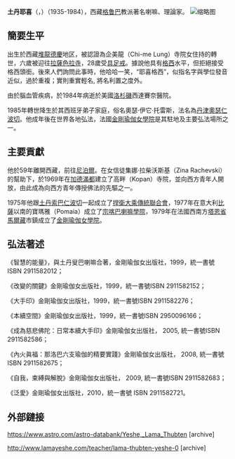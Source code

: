 {{Unreferenced|time=2020-08-30T10:00:35+00:00}}
'''土丹耶喜'''（{{lang-bo|ཐུབ་བསྟན་ཡེ་ཤེས་}}，{{lang-en|Thubten Yeshe}}）（1935-1984），西藏[[格鲁巴|格鲁巴]]教派著名喇嘛、理論家。
[[File:Starting_from_You_-_Lama_Yeshe.png|缩略图]]

==簡要生平==

出生於西藏[[堆龍德慶|堆龍德慶]]地区，被認證為企美龍（Chi-me Lung）寺院女住持的轉世，六歲被迎往[[拉薩|拉薩]][[色拉寺|色拉寺]]，28歲受[[具足戒|具足戒]]。據說他具有[[格西|格西]]水平，但拒絕接受格西頭銜。後來人們詢問此事時，他哈哈一笑，“耶喜格西”，似指名字與學位發音近似，過於重複；實則重實輕名, 將名利置之度外。

由於腦血管疾病，於1984年病逝於美國[[洛杉磯|洛杉磯]]西達賽奈醫院。

1985年轉世降生於其西班牙弟子家庭，俗名奧瑟·伊它·托雷斯，法名為[[丹津奧瑟仁波切|丹津奧瑟仁波切]]。他成年後在世界各地弘法，法國[[金剛瑜伽女學院|金剛瑜伽女學院]]是其駐地及主要弘法場所之一。

==主要貢獻==

他於59年離開西藏，前往[[尼泊爾|尼泊爾]]。在女信徒集娜·拉柴沃斯基（Zina Rachevski） 的幫助下，於1969年在[[加德滿都|加德滿都]]建立了高畔（Kopan）寺院，並向西方青年人開放，由此成為向西方青年傳授佛法的先驅之一。

1975年他跟[[土丹索巴仁波切|土丹索巴仁波切]]一起成立了[[捍衛大乘傳統聯合會|捍衛大乘傳統聯合會]]，1977年在意大利[[比薩|比薩]]以南的寶瑪雅（Pomaia）成立了[[宗喀巴喇嘛學院|宗喀巴喇嘛學院]]，1979年在法國西南方[[塔恩省|塔恩省]][[馬爾藏|馬爾藏]]市鎮成立了[[金剛瑜伽女學院|金剛瑜伽女學院]]。

==弘法著述==

《智慧的能量》，與土丹叟巴喇嘛合著，金剛瑜伽女出版社，1999，統一書號ISBN 2911582012；

《改變的關鍵》金剛瑜伽女出版社，1999，統一書號ISBN 2911582152；

《大手印》金剛瑜伽女出版社，1999，統一書號ISBN 2911582276；

《本續空間》金剛瑜伽女出版社，1999，統一書號ISBN 2950096166；

《成為慈悲佛陀：日常本續大手印》金剛瑜伽女出版社， 2005, 統一書號ISBN 2911582586；

《內火眞福：那洛巴六支瑜伽的精要實踐》金剛瑜伽女出版社， 2008, 統一書號ISBN 2911582675；

《自我，束縛與解脫》金剛瑜伽女出版社， 2009, 統一書號ISBN 2911582683；

《泛愛》金剛瑜伽女出版社，2010，統一書號 ISBN 2911582721。

==外部鏈接==

https://www.astro.com/astro-databank/Yeshe,_Lama_Thubten {{Wayback|url=https://www.astro.com/astro-databank/Yeshe,_Lama_Thubten |date=20160818123323 }} [archive]

http://www.lamayeshe.com/teacher/lama-thubten-yeshe-0 {{Wayback|url=http://www.lamayeshe.com/teacher/lama-thubten-yeshe-0 |date=20201029103931 }} [archive]